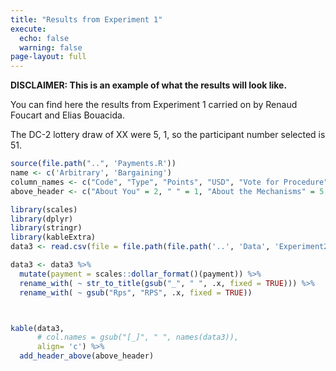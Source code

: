 ```yaml
---
title: "Results from Experiment 1"
execute: 
  echo: false
  warning: false
page-layout: full
---
```

**DISCLAIMER: This is an example of what the results will look like.**

You can find here the results from Experiment 1 carried on by Renaud Foucart and Elias Bouacida. 

The DC-2 lottery draw of XX were 5, 1, so the participant number selected is 51.

```r
source(file.path("..", 'Payments.R'))
name <- c('Arbitrary', 'Bargaining')
column_names <- c("Code", "Type", "Points", "USD", "Vote for Procedure", "Compensation Asked", "Group", "Blue Compensation", "Procedure", "Collective", "About Procedures", "Lottery")
above_header <- c("About You" = 2, " " = 1, "About the Mechanisms" = 5,  "Predictions" = 3)
```



```r
library(scales)
library(dplyr)
library(stringr)
library(kableExtra)
data3 <- read.csv(file = file.path(file.path('..', 'Data', 'Experiment2023ResultsExperiment1.csv')))

data3 <- data3 %>% 
  mutate(payment = scales::dollar_format()(payment)) %>% 
  rename_with( ~ str_to_title(gsub("_", " ", .x, fixed = TRUE))) %>% 
  rename_with( ~ gsub("Rps", "RPS", .x, fixed = TRUE))



kable(data3,
      # col.names = gsub("[_]", " ", names(data3)),
      align= 'c') %>% 
  add_header_above(above_header)
```

